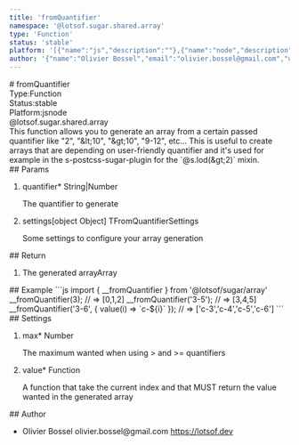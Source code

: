```yaml
---
title: 'fromQuantifier'
namespace: '@lotsof.sugar.shared.array'
type: 'Function'
status: 'stable'
platform: '[{"name":"js","description":""},{"name":"node","description":""}]'
author: '{"name":"Olivier Bossel","email":"olivier.bossel@gmail.com","url":"https://lotsof.dev"}'
---
```

<div class="docmap-mdx">
# fromQuantifier
<div class="_metas">
<div class="_type"><span class="_type-label">Type:</span><span class="_type-value">Function</span></div>
<div class="_status"><span class="_status-label">Status:</span><span class="_status-value -stable">stable</span></div>
<div class="_platform"><span class="_platform-label">Platform:</span><span class="_platform-value -js">js</span><span class="_platform-value -node">node</span></div>
</div>
<div class="_namespace">@lotsof.sugar.shared.array</div>
<div class="_description">
This function allows you to generate an array from a certain passed quantifier like &quot;2&quot;, &quot;&amp;lt;10&quot;, &quot;&amp;gt;10&quot;, &quot;9-12&quot;, etc...
This is useful to create arrays that are depending on user-friendly quantifier and it&#39;s used for example in the
s-postcss-sugar-plugin for the `@s.lod(&amp;gt;2)` mixin.
</div>
<div class="_params">
## Params
<ol class="_list">
<li class="_item">
<span class="_name">quantifier<span class="_required">*</span></span><span class="_default"></span> <span class="_type">String&vert;Number</span>
<p class="_description">The quantifier to generate</p>
</li>
<li class="_item">
<span class="_name">settings</span><span class="_default">&lsqb;object Object&rsqb;</span> <span class="_type">TFromQuantifierSettings</span>
<p class="_description">Some settings to configure your array generation</p>
</li>
</ol>
</div>
<div class="_return">
## Return
<ol class="_list">
<li class="_item">
<span class="_description">The generated array</span><span class="_default"></span><span class="_type">Array</span>
</li>
</ol>
</div>
<div class="_examples">
## Example
```js
import { __fromQuantifier } from '@lotsof/sugar/array'
__fromQuantifier(3); // => [0,1,2]
__fromQuantifier('3-5'); // => [3,4,5]
__fromQuantifier('3-6', {
   value(i) => `c-${i}`
}); // => ['c-3','c-4','c-5','c-6']
```
</div>
<div class="_settings">
## Settings
<ol class="_list">
<li class="_item">
<span class="_name">max<span class="_required">*</span></span><span class="_default"></span> <span class="_type">Number</span>
<p class="_description">The maximum wanted when using > and >= quantifiers</p>
</li>
<li class="_item">
<span class="_name">value<span class="_required">*</span></span><span class="_default"></span> <span class="_type">Function</span>
<p class="_description">A function that take the current index and that MUST return the value wanted in the generated array</p>
</li>
</ol>
</div>
<div class="_author">
## Author
<ul class="_list">
<li class="_item">
<span class="_name">Olivier Bossel</span>
<span class="_email">olivier.bossel@gmail.com</span>
<a href="https://lotsof.dev" target="_blank" class="_url">https://lotsof.dev</a>
</li>
</ul>
</div>
</div>